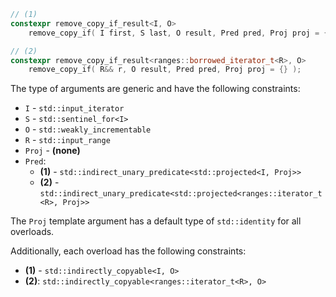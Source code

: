 ```cpp
// (1)
constexpr remove_copy_if_result<I, O>
    remove_copy_if( I first, S last, O result, Pred pred, Proj proj = {} );

// (2)
constexpr remove_copy_if_result<ranges::borrowed_iterator_t<R>, O>
    remove_copy_if( R&& r, O result, Pred pred, Proj proj = {} );
```

The type of arguments are generic and have the following constraints:
- `I` - `std::input_iterator`
- `S` - `std::sentinel_for<I>`
- `O` - `std::weakly_incrementable`
- `R` - `std::input_range`
- `Proj` - **(none)**
- `Pred`:
  - **(1)** - `std::indirect_unary_predicate<std::projected<I, Proj>>`
  - **(2)** - `std::indirect_unary_predicate<std::projected<ranges::iterator_t<R>, Proj>>`

The `Proj` template argument has a default type of `std::identity` for all overloads.

Additionally, each overload has the following constraints:
- **(1)** - `std::indirectly_copyable<I, O>`
- **(2)**: `std::indirectly_copyable<ranges::iterator_t<R>, O>`

